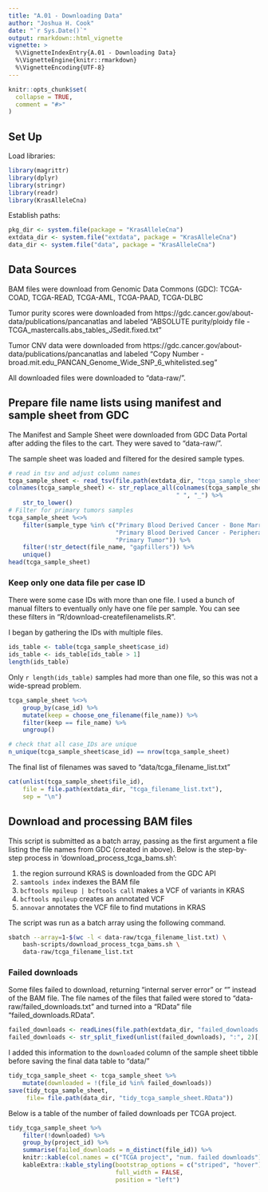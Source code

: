 ```yaml
---
title: "A.01 - Downloading Data"
author: "Joshua H. Cook"
date: "`r Sys.Date()`"
output: rmarkdown::html_vignette
vignette: >
  %\VignetteIndexEntry{A.01 - Downloading Data}
  %\VignetteEngine{knitr::rmarkdown}
  %\VignetteEncoding{UTF-8}
---
```


```r
knitr::opts_chunk$set(
  collapse = TRUE,
  comment = "#>"
)
```

## Set Up

Load libraries:

```r
library(magrittr)
library(dplyr)
library(stringr)
library(readr)
library(KrasAlleleCna)
```

Establish paths:

```r
pkg_dir <- system.file(package = "KrasAlleleCna")
extdata_dir <- system.file("extdata", package = "KrasAlleleCna")
data_dir <- system.file("data", package = "KrasAlleleCna")
```

## Data Sources

BAM files were download from Genomic Data Commons (GDC): TCGA-COAD, TCGA-READ, TCGA-AML, TCGA-PAAD, TCGA-DLBC

Tumor purity scores were downloaded from https://gdc.cancer.gov/about-data/publications/pancanatlas and labeled "ABSOLUTE purity/ploidy file - TCGA_mastercalls.abs_tables_JSedit.fixed.txt"

Tumor CNV data were downloaded from https://gdc.cancer.gov/about-data/publications/pancanatlas and labeled "Copy Number - broad.mit.edu_PANCAN_Genome_Wide_SNP_6_whitelisted.seg"

All downloaded files were downloaded to "data-raw/".



## Prepare file name lists using manifest and sample sheet from GDC

The Manifest and Sample Sheet were downloaded from GDC Data Portal after adding the files to the cart. They were saved to "data-raw/".

The sample sheet was loaded and filtered for the desired sample types.

```r
# read in tsv and adjust column names
tcga_sample_sheet <- read_tsv(file.path(extdata_dir, "tcga_sample_sheet.tsv"))
colnames(tcga_sample_sheet) <- str_replace_all(colnames(tcga_sample_sheet),
                                               " ", "_") %>%
    str_to_lower()
# Filter for primary tumors samples
tcga_sample_sheet %<>%
    filter(sample_type %in% c("Primary Blood Derived Cancer - Bone Marrow",
                              "Primary Blood Derived Cancer - Peripheral Blood",
                              "Primary Tumor")) %>%
    filter(!str_detect(file_name, "gapfillers")) %>%
    unique()
head(tcga_sample_sheet)
```

### Keep only one data file per case ID

There were some case IDs with more than one file. I used a bunch of manual filters to eventually only have one file per sample. You can see these filters in "R/download-createfilenamelists.R".

I began by gathering the IDs with multiple files.

```r
ids_table <- table(tcga_sample_sheet$case_id)
ids_table <- ids_table[ids_table > 1]
length(ids_table)
```

Only `r length(ids_table)` samples had more than one file, so this was not a wide-spread problem.

```r
tcga_sample_sheet %<>%
    group_by(case_id) %>%
    mutate(keep = choose_one_filename(file_name)) %>%
    filter(keep == file_name) %>%
    ungroup()

# check that all case_IDs are unique
n_unique(tcga_sample_sheet$case_id) == nrow(tcga_sample_sheet)
```

The final list of filenames was saved to "data/tcga_filename_list.txt"

```r
cat(unlist(tcga_sample_sheet$file_id),
    file = file.path(extdata_dir, "tcga_filename_list.txt"),
    sep = "\n")
```


## Download and processing BAM files

This script is submitted as a batch array, passing as the first argument a file listing the file names from GDC (created in above). Below is the step-by-step process in 'download_process_tcga_bams.sh':

1. the region surround KRAS is downloaded from the GDC API 
2. `samtools index` indexes the BAM file
3. `bcftools mpileup | bcftools call` makes a VCF of variants in KRAS
4. `bcftools mpileup` creates an annotated VCF
5. `annovar` annotates the VCF file to find mutations in KRAS

The script was run as a batch array using the following command.

```bash
sbatch --array=1-$(wc -l < data-raw/tcga_filename_list.txt) \
    bash-scripts/download_process_tcga_bams.sh \
    data-raw/tcga_filename_list.txt
```

### Failed downloads

Some files failed to download, returning "internal server error" or "" instead of the BAM file. The file names of the files that failed were stored to "data-raw/failed_downloads.txt" and turned into a "RData" file "failed_downloads.RData". 

```r
failed_downloads <- readLines(file.path(extdata_dir, "failed_downloads.txt"))
failed_downloads <- str_split_fixed(unlist(failed_downloads), ":", 2)[, 1]
```

I added this information to the `downloaded` column of the sample sheet tibble before saving the final data table to "data/"

```r
tidy_tcga_sample_sheet <- tcga_sample_sheet %>% 
    mutate(downloaded = !(file_id %in% failed_downloads))
save(tidy_tcga_sample_sheet,
     file= file.path(data_dir, "tidy_tcga_sample_sheet.RData"))
```

Below is a table of the number of failed downloads per TCGA project.

```r
tidy_tcga_sample_sheet %>%
    filter(!downloaded) %>%
    group_by(project_id) %>%
    summarise(failed_downloads = n_distinct(file_id)) %>%
    knitr::kable(col.names = c("TCGA project", "num. failed downloads")) %>%
    kableExtra::kable_styling(bootstrap_options = c("striped", "hover"),
                              full_width = FALSE,
                              position = "left")
```
